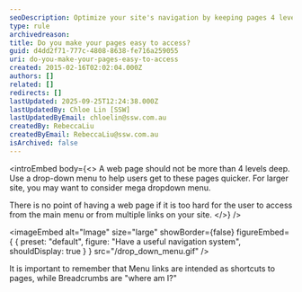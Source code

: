 ```yaml
---
seoDescription: Optimize your site's navigation by keeping pages 4 levels deep or less, using dropdown menus for faster access.
type: rule
archivedreason:
title: Do you make your pages easy to access?
guid: d4dd2f71-777c-4808-8638-fe716a259055
uri: do-you-make-your-pages-easy-to-access
created: 2015-02-16T02:02:04.000Z
authors: []
related: []
redirects: []
lastUpdated: 2025-09-25T12:24:38.000Z
lastUpdatedBy: Chloe Lin [SSW]
lastUpdatedByEmail: chloelin@ssw.com.au
createdBy: RebeccaLiu
createdByEmail: RebeccaLiu@ssw.com.au
isArchived: false
---
```


<introEmbed
  body={<>
A web page should not be more than 4 levels deep. Use a drop-down menu to help users get to these pages quicker. For larger site, you may want to consider mega dropdown menu.

There is no point of having a web page if it is too hard for the user to access from the main menu or from multiple links on your site.
  </>}
/>

<imageEmbed
  alt="Image"
  size="large"
  showBorder={false}
  figureEmbed={ {
    preset: "default",
    figure: "Have a useful navigation system",
    shouldDisplay: true
  } }
  src="/drop_down_menu.gif"
/>

It is important to remember that Menu links are intended as shortcuts to pages, while Breadcrumbs are "where am I?"
